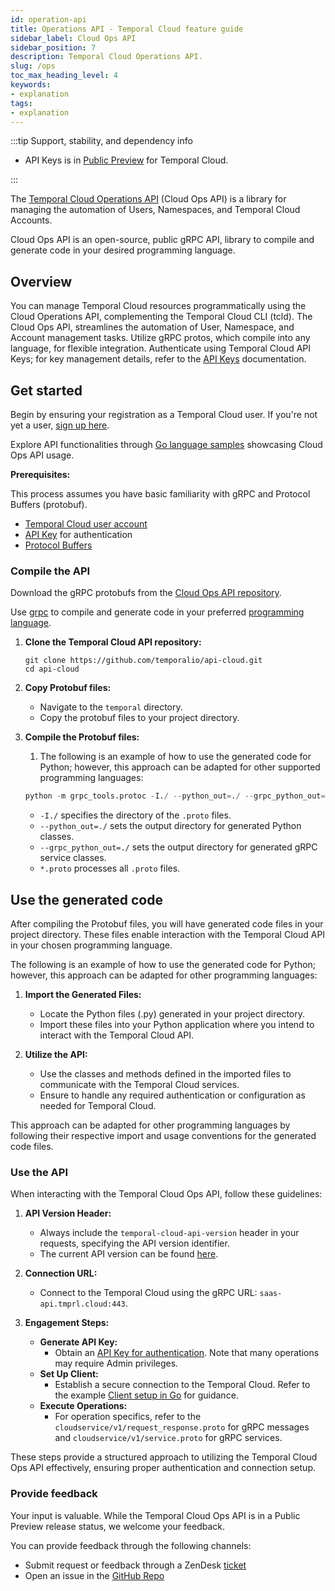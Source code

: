 ```yaml
---
id: operation-api
title: Operations API - Temporal Cloud feature guide
sidebar_label: Cloud Ops API
sidebar_position: 7
description: Temporal Cloud Operations API.
slug: /ops
toc_max_heading_level: 4
keywords:
- explanation
tags:
- explanation
---
```


<!-- THIS FILE IS GENERATED. DO NOT EDIT THIS FILE DIRECTLY -->

:::tip Support, stability, and dependency info
- API Keys is in [Public Preview](/temporal/release-stages#public-preview) for Temporal Cloud.

:::

The [Temporal Cloud Operations API](https://github.com/temporalio/api-cloud/tree/main) (Cloud Ops API) is a library for managing the automation of Users, Namespaces, and Temporal Cloud Accounts.

Cloud Ops API is an open-source, public gRPC API, library to compile and generate code in your desired programming language.

## Overview

You can manage Temporal Cloud resources programmatically using the Cloud Operations API, complementing the Temporal Cloud CLI (tcld).
The Cloud Ops API, streamlines the automation of User, Namespace, and Account management tasks.
Utilize gRPC protos, which compile into any language, for flexible integration.
Authenticate using Temporal Cloud API Keys; for key management details, refer to the [API Keys](/cloud/api-keys) documentation.

## Get started

Begin by ensuring your registration as a Temporal Cloud user.
If you're not yet a user, [sign up here](https://pages.temporal.io/get-started-with-cloud).

Explore API functionalities through [Go language samples](https://github.com/temporalio/cloud-samples-go) showcasing Cloud Ops API usage.

**Prerequisites:**

This process assumes you have basic familiarity with gRPC and Protocol Buffers (protobuf).

- [Temporal Cloud user account](/cloud/get-started)
- [API Key](/cloud/tcld/apikey#create) for authentication
- [Protocol Buffers](https://github.com/protocolbuffers/protobuf/releases)

### Compile the API

Download the gRPC protobufs from the [Cloud Ops API repository](https://github.com/temporalio/api-cloud/tree/main/temporal/api/cloud).

Use [grpc](https://grpc.io/docs/) to compile and generate code in your preferred [programming language](https://grpc.io/docs/#official-support).

1. **Clone the Temporal Cloud API repository:**
   ```command
   git clone https://github.com/temporalio/api-cloud.git
   cd api-cloud
   ```

2. **Copy Protobuf files:**
   - Navigate to the `temporal` directory.
   - Copy the protobuf files to your project directory.

3. **Compile the Protobuf files:**
   1. The following is an example of how to use the generated code for Python; however, this approach can be adapted for other supported programming languages:
   ```python
   python -m grpc_tools.protoc -I./ --python_out=./ --grpc_python_out=./ *.proto
   ```
   - `-I./` specifies the directory of the `.proto` files.
   - `--python_out=./` sets the output directory for generated Python classes.
   - `--grpc_python_out=./` sets the output directory for generated gRPC service classes.
   - `*.proto` processes all `.proto` files.

## Use the generated code

After compiling the Protobuf files, you will have generated code files in your project directory.
These files enable interaction with the Temporal Cloud API in your chosen programming language.

The following is an example of how to use the generated code for Python; however, this approach can be adapted for other programming languages:

1. **Import the Generated Files:**
   - Locate the Python files (.py) generated in your project directory.
   - Import these files into your Python application where you intend to interact with the Temporal Cloud API.

2. **Utilize the API:**
   - Use the classes and methods defined in the imported files to communicate with the Temporal Cloud services.
   - Ensure to handle any required authentication or configuration as needed for Temporal Cloud.

This approach can be adapted for other programming languages by following their respective import and usage conventions for the generated code files.

### Use the API

When interacting with the Temporal Cloud Ops API, follow these guidelines:

1. **API Version Header:**
   - Always include the `temporal-cloud-api-version` header in your requests, specifying the API version identifier.
   - The current API version can be found [here](https://github.com/temporalio/api-cloud/blob/main/VERSION#L1C1-L1C14).

2. **Connection URL:**
   - Connect to the Temporal Cloud using the gRPC URL: `saas-api.tmprl.cloud:443`.

3. **Engagement Steps:**
   - **Generate API Key:**
     - Obtain an [API Key for authentication](/cloud/api-keys#manage-api-keys). Note that many operations may require Admin privileges.
   - **Set Up Client:**
     - Establish a secure connection to the Temporal Cloud. Refer to the example [Client setup in Go](https://github.com/temporalio/cloud-samples-go/blob/main/client/temporal/client.go) for guidance.
   - **Execute Operations:**
     - For operation specifics, refer to the `cloudservice/v1/request_response.proto` for gRPC messages and `cloudservice/v1/service.proto` for gRPC services.

These steps provide a structured approach to utilizing the Temporal Cloud Ops API effectively, ensuring proper authentication and connection setup.

### Provide feedback

Your input is valuable.
While the Temporal Cloud Ops API is in a Public Preview release status, we welcome your feedback.

You can provide feedback through the following channels:

- Submit request or feedback through a ZenDesk [ticket](/cloud/support#support-ticket)
- Open an issue in the [GitHub Repo](https://github.com/temporalio/api-cloud)

